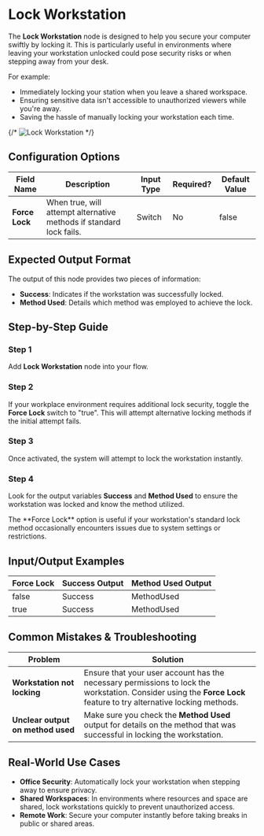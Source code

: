 
# Lock Workstation

The **Lock Workstation** node is designed to help you secure your computer swiftly by locking it. This is particularly useful in environments where leaving your workstation unlocked could pose security risks or when stepping away from your desk.

For example:

- Immediately locking your station when you leave a shared workspace.
- Ensuring sensitive data isn't accessible to unauthorized viewers while you're away.
- Saving the hassle of manually locking your workstation each time.

{/* ![Lock Workstation](./lock-workstation.png) */}

## Configuration Options

| Field Name     | Description                                                         | Input Type | Required? | Default Value |
| -------------- | ------------------------------------------------------------------- | ---------- | --------- | ------------- |
| **Force Lock** | When true, will attempt alternative methods if standard lock fails. | Switch     | No        | false         |

## Expected Output Format

The output of this node provides two pieces of information:

- **Success**: Indicates if the workstation was successfully locked.
- **Method Used**: Details which method was employed to achieve the lock.

## Step-by-Step Guide

<Steps>

### Step 1

Add **Lock Workstation** node into your flow.

### Step 2

If your workplace environment requires additional lock security, toggle the **Force Lock** switch to "true". This will attempt alternative locking methods if the initial attempt fails.

### Step 3

Once activated, the system will attempt to lock the workstation instantly.

### Step 4

Look for the output variables **Success** and **Method Used** to ensure the workstation was locked and know the method utilized.

</Steps>

<Callout type="info" title="Note">
  The **Force Lock** option is useful if your workstation's standard lock method
  occasionally encounters issues due to system settings or restrictions.
</Callout>

## Input/Output Examples

| Force Lock | Success Output | Method Used Output |
| ---------- | -------------- | ------------------ |
| false      | Success        | MethodUsed         |
| true       | Success        | MethodUsed         |

## Common Mistakes & Troubleshooting

| Problem                           | Solution                                                                                                                                                           |
| --------------------------------- | ------------------------------------------------------------------------------------------------------------------------------------------------------------------ |
| **Workstation not locking**       | Ensure that your user account has the necessary permissions to lock the workstation. Consider using the **Force Lock** feature to try alternative locking methods. |
| **Unclear output on method used** | Make sure you check the **Method Used** output for details on the method that was successful in locking the workstation.                                           |

## Real-World Use Cases

- **Office Security**: Automatically lock your workstation when stepping away to ensure privacy.
- **Shared Workspaces**: In environments where resources and space are shared, lock workstations quickly to prevent unauthorized access.
- **Remote Work**: Secure your computer instantly before taking breaks in public or shared areas.
